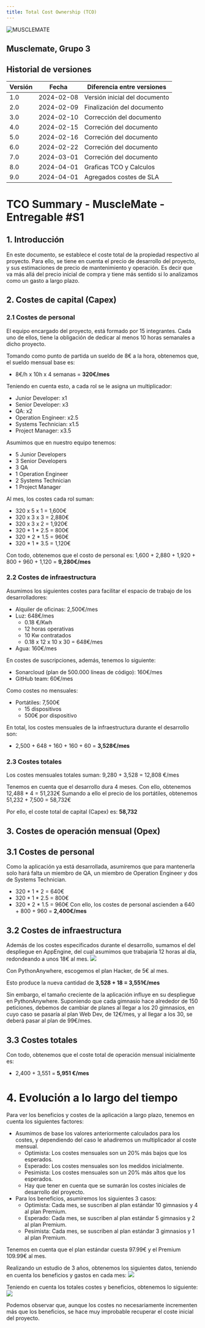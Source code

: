 ```yaml
---
title: Total Cost Ownership (TCO)
---
```

![MUSCLEMATE](logo.png)

## Musclemate, Grupo 3

## Historial de versiones

| Versión | Fecha      | Diferencia entre versiones    |
| ------- | ---------- | ----------------------------- |
| 1.0     | 2024-02-08 | Versión inicial del documento |
| 2.0     | 2024-02-09 | Finalización del documento    |
| 3.0     | 2024-02-10 | Corrección del documento      |
| 4.0     | 2024-02-15 | Correción del documento       |
| 5.0     | 2024-02-16 | Correción del documento       |
| 6.0     | 2024-02-22 | Correción del documento       |
| 7.0     | 2024-03-01 | Correción del documento       |
| 8.0     | 2024-04-01 | Graficas TCO y Calculos       |
| 9.0     | 2024-04-01 | Agregados costes de SLA       |

# TCO Summary - MuscleMate - Entregable #S1

## 1. Introducción

En este documento, se establece el coste total de la propiedad respectivo al proyecto. Para ello, se tiene en cuenta el precio de desarrollo del proyecto, y sus estimaciones de precio de mantenimiento y operación. Es decir que va más allá del precio inicial de compra y tiene más sentido si lo analizamos como un gasto a largo plazo.

## 2. Costes de capital (Capex)

### 2.1 Costes de personal

El equipo encargado del proyecto, está formado por 15 integrantes. Cada uno de ellos, tiene la obligación de dedicar al menos 10 horas semanales a dicho proyecto.

Tomando como punto de partida un sueldo de 8€ a la hora, obtenemos que, el sueldo mensual base es:
- 8€/h x 10h x 4 semanas = **320€/mes**

Teniendo en cuenta esto, a cada rol se le asigna un multiplicador:

- Junior Developer: x1
- Senior Developer: x3
- QA: x2
- Operation Engineer: x2.5
- Systems Technician: x1.5
- Project Manager: x3.5

Asumimos que en nuestro equipo tenemos:
- 5 Junior Developers
- 3 Senior Developers
- 3 QA
- 1 Operation Engineer
- 2 Systems Technician
- 1 Project Manager

Al mes, los costes cada rol suman:
- 320 x 5 x 1 = 1,600€
- 320 x 3 x 3 = 2,880€
- 320 x 3 x 2 = 1,920€
- 320 * 1 * 2.5 = 800€
- 320 * 2 * 1.5 = 960€
- 320 * 1 * 3.5 = 1,120€

Con todo, obtenemos que el costo de personal es:
1,600 + 2,880 + 1,920 + 800 + 960 + 1,120 = **9,280€/mes**

### 2.2 Costes de infraestructura

Asumimos los siguientes costes para facilitar el espacio de trabajo de los desarrolladores:
- Alquiler de oficinas: 2,500€/mes
- Luz: 648€/mes
  - 0.18 €/Kwh
  - 12 horas operativas
  - 10 Kw contratados
  - 0.18 x 12 x 10 x 30 = 648€/mes
- Agua: 160€/mes

En costes de suscripciones, además, tenemos lo siguiente:
- Sonarcloud (plan de 500.000 líneas de código): 160€/mes
- GitHub team: 60€/mes

Como costes no mensuales:
- Portátiles: 7,500€
  - 15 dispositivos
  - 500€ por dispositivo

En total, los costes mensuales de la infraestructura durante el desarrollo son:
- 2,500 + 648 + 160 + 160 + 60 = **3,528€/mes**

### 2.3 Costes totales

Los costes mensuales totales suman:
9,280 + 3,528 = 12,808 €/mes

Tenemos en cuenta que el desarrollo dura 4 meses. Con ello, obtenemos 12,488 * 4 = 51,232€
Sumando a ello el precio de los portátiles, obtenemos 51,232 + 7,500 = 58,732€

Por ello, el coste total de capital (Capex) es: **58,732**

## 3. Costes de operación mensual (Opex)

## 3.1 Costes de personal

Como la aplicación ya está desarrollada, asumiremos que para mantenerla solo hará falta un miembro de QA, un miembro de Operation Engineer y dos de Systems Technician.
- 320 * 1 * 2 = 640€
- 320 * 1 * 2.5 = 800€
- 320 * 2 * 1.5 = 960€
Con ello, los costes de personal ascienden a 640 + 800 + 960 = **2,400€/mes**

## 3.2 Costes de infraestructura

Además de los costes especificados durante el desarrollo, sumamos el del despliegue en AppEngine, del cual asumimos que trabajaría 12 horas al día, redondeando a unos 18€ al mes.
![](/img/appenginecosts.png)

Con PythonAnywhere, escogemos el plan Hacker, de 5€ al mes.

Esto produce la nueva cantidad de **3,528 + 18 = 3,551€/mes**

Sin embargo, el tamaño creciente de la aplicación influye en su despliegue en PythonAnywhere. Suponiendo que cada gimnasio hace alrededor de 150 peticiones,
debemos de cambiar de planes al llegar a los 20 gimnasios, en cuyo caso se pasaría al plan Web Dev, de 12€/mes, y al llegar a los 30, se deberá pasar
al plan de 99€/mes.

## 3.3 Costes totales

Con todo, obtenemos que el coste total de operación mensual inicialmente es:
- 2,400 + 3,551 = **5,951 €/mes**

# 4. Evolución a lo largo del tiempo

Para ver los beneficios y costes de la aplicación a largo plazo, tenemos en cuenta los siguientes factores:

- Asumimos de base los valores anteriormente calculados para los costes, y dependiendo del caso le añadiremos un multiplicador al coste mensual.
  - Optimista: Los costes mensuales son un 20% más bajos que los esperados.
  - Esperado: Los costes mensuales son los medidos inicialmente.
  - Pesimista: Los costes mensuales son un 20% más altos que los esperados.
  - Hay que tener en cuenta que se sumarán los costes iniciales de desarrollo del proyecto.
- Para los beneficios, asumiremos los siguientes 3 casos:
  - Optimista: Cada mes, se suscriben al plan estándar 10 gimnasios y 4 al plan Premium.
  - Esperado: Cada mes, se suscriben al plan estándar 5 gimnasios y 2 al plan Premium.
  - Pesimista: Cada mes, se suscriben al plan estándar 3 gimnasios y 1 al plan Premium.

Tenemos en cuenta que el plan estándar cuesta 97.99€ y el Premium 109.99€ al mes.

Realizando un estudio de 3 años, obtenemos los siguientes datos, teniendo en cuenta los beneficios y gastos en cada mes:
![](/img/beneficiosvscostes.png)

Teniendo en cuenta los totales costes y beneficios, obtenemos lo siguiente:
![](/img/beneficioscostesexpon.png)

Podemos observar que, aunque los costes no necesariamente incrementen más que los beneficios, se hace muy improbable recuperar el coste inicial del proyecto.

